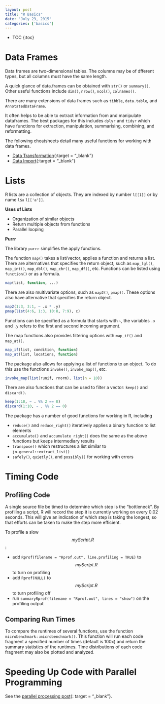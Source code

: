 ```yaml
---
layout: post
title: "R Basics"
date: "July 23, 2015"
categories: ['basics']
---
```


* TOC
{:toc}


# Data Frames
Data frames are two-dimensional tables. The columns may be of dfferent types, but all columns must have the same length. 

A quick glance of data.frames can be obtained with `str()` or `summary()`. Other useful functions include `dim()`, `nrow()`, `ncol()`, `colnames()`.

There are many extensions of data frames such as `tibble`, `data.table`, and `AnnotatedDataFrame`.

It often helps to be able to extract information from and manipulate dataframes. The best packages for this includes `dplyr` and `tidyr` which have functions for extraction, manipulation, summarising, combining, and reformatting. 

The following cheatsheets detail many useful functions for working with data frames. 

* [Data Transformation][dplyr]{:target = "_blank"}
* [Data Import][tidyr]{:target = "_blank"}

# Lists
R lists are a collection of objects. They are indexed by number `l[[1]]` or by name `l$a` `l[['a']]`. 

**Uses of Lists**

* Organization of similar objects
* Return multiple objects from functions
* Parallel looping 

**Purrr**

The library `purrr` simplifies the apply functions. 

The function `map()` takes a list/vector, applies a function and returns a list. There are alternatives that specifies the return object, such as `map_lgl()`, `map_int()`, `map_dbl()`, `map_chr()`, `map_df()`, etc. Functions can be listed using `function()` or as a formula. 

```r
map(list, function, ...)
```
There are also multivariate options, such as `map2()`, `pmap()`. These options also have alternative that specifies the return object.

```r
map2(1:3, 3:1, ~ .x * .y)
pmap(list(4:6, 1:3, 10:8, 7:9), c)
```
Functions can be specified as a formula that starts with `~`, the variables `.x` and `.y` refers to the first and second incoming argument. 

The map functions also provides filtering options with `map_if()` and `map_at()`.

```r
map_if(list, condition, function)
map_at(list, locations, function)
```
The package also allows for applying a list of functions to an object. To do this use the functions `invoke()`, `invoke_map()`, etc.

```r
invoke_map(list(runif, rnorm), list(n = 10))
```
There are also functions that can be used to filter a vector: `keep()` and `discard()`.

```r
keep(1:10, ~ . %% 2 == 0)
discard(1:10, ~ . %% 2 == 0)
```

The package has a number of good functions for working in R, including

* `reduce()` and `reduce_right()` iteratively applies a binary function to list elements
* `accumulate()` and `accumulate_right()` does the same as the above functions but keeps intermediary results
* `transpose()` which restructures a list similar to `jn.general::extract_list()` 
* `safely()`, `quietly()`, and `possibly()` for working with errors

# Timing Code

## Profiling Code
A single source file be timed to determine which step is the "bottleneck". By profiling a script, R will record the step it is currently working on every 0.02 seconds. This will give an indication of which step is taking the longest, so that efforts can be taken to make the step more efficient.

To profile a slow $$myScript.R$$:

* add `Rprof(filename = "Rprof.out", line.profiling = TRUE)` to $$myScript.R$$ to turn on profiling
* add `Rprof(NULL)` to $$myScript.R$$ to turn profiling off
* run `summaryRprof(filename = "Rprof.out", lines = "show")` on the profiling output

## Comparing Run Times
To compare the runtimes of several functions, use the function `microbenchmark::microbenchmark()`. This function will run each code fragment a specified number of times (default is 100x) and return the summary statistics of the runtimes. Time distributions of each code fragment may also be plotted and analyzed.

# Speeding Up Code with Parallel Programming
See the [parallel processing post][parallel_processing_post]{: target = "_blank"}.



[dplyr]: https://github.com/rstudio/cheatsheets/raw/master/source/pdfs/data-transformation-cheatsheet.pdf
[tidyr]: https://github.com/rstudio/cheatsheets/raw/master/source/pdfs/data-import-cheatsheet.pdf
[parallel_processing_post]: http://jnguyen92.github.io/nhuyhoa//2017/03/Parallel-Processing.html#in-r



